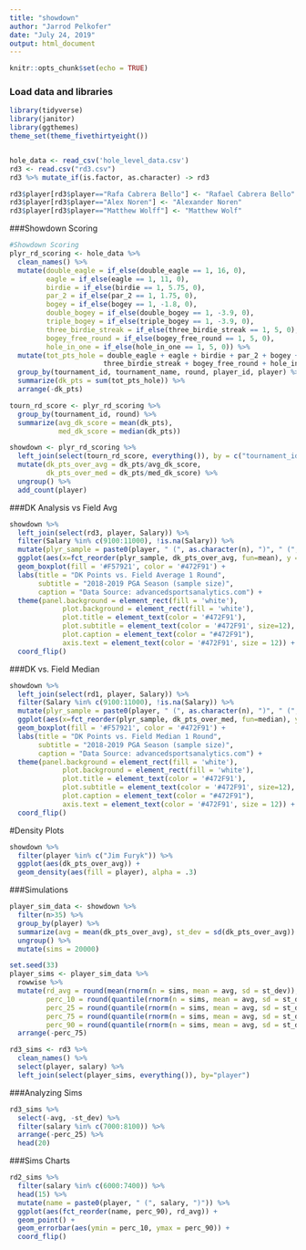 ```yaml
---
title: "showdown"
author: "Jarrod Pelkofer"
date: "July 24, 2019"
output: html_document
---
```


```r
knitr::opts_chunk$set(echo = TRUE)
```

### Load data and libraries
```r
library(tidyverse)
library(janitor)
library(ggthemes)
theme_set(theme_fivethirtyeight())


hole_data <- read_csv('hole_level_data.csv')
rd3 <- read.csv("rd3.csv")
rd3 %>% mutate_if(is.factor, as.character) -> rd3

rd3$player[rd3$player=="Rafa Cabrera Bello"] <- "Rafael Cabrera Bello"
rd3$player[rd3$player=="Alex Noren"] <- "Alexander Noren"
rd3$player[rd3$player=="Matthew Wolff"] <- "Matthew Wolf"
```

###Showdown Scoring
```r

#Showdown Scoring
plyr_rd_scoring <- hole_data %>%
  clean_names() %>%
  mutate(double_eagle = if_else(double_eagle == 1, 16, 0),
         eagle = if_else(eagle == 1, 11, 0),
         birdie = if_else(birdie == 1, 5.75, 0),
         par_2 = if_else(par_2 == 1, 1.75, 0),
         bogey = if_else(bogey == 1, -1.8, 0),
         double_bogey = if_else(double_bogey == 1, -3.9, 0),
         triple_bogey = if_else(triple_bogey == 1, -3.9, 0),
         three_birdie_streak = if_else(three_birdie_streak == 1, 5, 0),
         bogey_free_round = if_else(bogey_free_round == 1, 5, 0),
         hole_in_one = if_else(hole_in_one == 1, 5, 0)) %>%
  mutate(tot_pts_hole = double_eagle + eagle + birdie + par_2 + bogey + double_bogey + triple_bogey +
                       three_birdie_streak + bogey_free_round + hole_in_one) %>%
  group_by(tournament_id, tournament_name, round, player_id, player) %>%
  summarize(dk_pts = sum(tot_pts_hole)) %>%
  arrange(-dk_pts)

tourn_rd_score <- plyr_rd_scoring %>%
  group_by(tournament_id, round) %>%
  summarize(avg_dk_score = mean(dk_pts),
            med_dk_score = median(dk_pts))

showdown <- plyr_rd_scoring %>%
  left_join(select(tourn_rd_score, everything()), by = c("tournament_id", "round")) %>%
  mutate(dk_pts_over_avg = dk_pts/avg_dk_score,
         dk_pts_over_med = dk_pts/med_dk_score) %>%
  ungroup() %>%
  add_count(player)


```


###DK Analysis vs Field Avg
```r
showdown %>%
  left_join(select(rd3, player, Salary)) %>%
  filter(Salary %in% c(9100:11000), !is.na(Salary)) %>%
  mutate(plyr_sample = paste0(player, " (", as.character(n), ")", " (", as.character(Salary), ")" )) %>%
  ggplot(aes(x=fct_reorder(plyr_sample, dk_pts_over_avg, fun=mean), y = dk_pts_over_avg)) +
  geom_boxplot(fill = '#F57921', color = '#472F91') + 
  labs(title = "DK Points vs. Field Average 1 Round",
       subtitle = "2018-2019 PGA Season (sample size)",
       caption = "Data Source: advancedsportsanalytics.com") +
  theme(panel.background = element_rect(fill = 'white'),
             plot.background = element_rect(fill = 'white'),
             plot.title = element_text(color = '#472F91'),
             plot.subtitle = element_text(color = '#472F91', size=12),
             plot.caption = element_text(color = "#472F91"),
             axis.text = element_text(color = '#472F91', size = 12)) +
  coord_flip()
```

###DK vs. Field Median
```r
showdown %>%
  left_join(select(rd1, player, Salary)) %>%
  filter(Salary %in% c(9100:11000), !is.na(Salary)) %>%
  mutate(plyr_sample = paste0(player, " (", as.character(n), ")", " (", as.character(Salary), ")" )) %>%
  ggplot(aes(x=fct_reorder(plyr_sample, dk_pts_over_med, fun=median), y = dk_pts_over_med)) +
  geom_boxplot(fill = '#F57921', color = '#472F91') + 
  labs(title = "DK Points vs. Field Median 1 Round",
       subtitle = "2018-2019 PGA Season (sample size)",
       caption = "Data Source: advancedsportsanalytics.com") +
  theme(panel.background = element_rect(fill = 'white'),
             plot.background = element_rect(fill = 'white'),
             plot.title = element_text(color = '#472F91'),
             plot.subtitle = element_text(color = '#472F91', size=12),
             plot.caption = element_text(color = "#472F91"),
             axis.text = element_text(color = '#472F91', size = 12)) +
  coord_flip() 
```


#Density Plots
```r
showdown %>%
  filter(player %in% c("Jim Furyk")) %>%
  ggplot(aes(dk_pts_over_avg)) +
  geom_density(aes(fill = player), alpha = .3)


```


###Simulations
```r


player_sim_data <- showdown %>%
  filter(n>35) %>%
  group_by(player) %>%
  summarize(avg = mean(dk_pts_over_avg), st_dev = sd(dk_pts_over_avg)) %>%
  ungroup() %>%
  mutate(sims = 20000)

set.seed(33)
player_sims <- player_sim_data %>%
  rowwise %>% 
  mutate(rd_avg = round(mean(rnorm(n = sims, mean = avg, sd = st_dev)), 2),
         perc_10 = round(quantile(rnorm(n = sims, mean = avg, sd = st_dev), prob= .10), 2),
         perc_25 = round(quantile(rnorm(n = sims, mean = avg, sd = st_dev), prob= .25), 2),
         perc_75 = round(quantile(rnorm(n = sims, mean = avg, sd = st_dev), prob= .75), 2),
         perc_90 = round(quantile(rnorm(n = sims, mean = avg, sd = st_dev), prob= .90), 2)) %>%
  arrange(-perc_75)

rd3_sims <- rd3 %>%
  clean_names() %>%
  select(player, salary) %>%
  left_join(select(player_sims, everything()), by="player")

```



###Analyzing Sims
```r
rd3_sims %>%
  select(-avg, -st_dev) %>%
  filter(salary %in% c(7000:8100)) %>%
  arrange(-perc_25) %>%
  head(20)

```

###Sims Charts
```r
rd2_sims %>%
  filter(salary %in% c(6000:7400)) %>%
  head(15) %>%
  mutate(name = paste0(player, " (", salary, ")")) %>%
  ggplot(aes(fct_reorder(name, perc_90), rd_avg)) +
  geom_point() +
  geom_errorbar(aes(ymin = perc_10, ymax = perc_90)) + 
  coord_flip()
```


